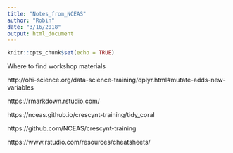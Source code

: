 ```yaml
---
title: "Notes_from_NCEAS"
author: "Robin"
date: "3/16/2018"
output: html_document
---
```


```r
knitr::opts_chunk$set(echo = TRUE)
```

Where to find workshop materials

http://ohi-science.org/data-science-training/dplyr.html#mutate-adds-new-variables

https://rmarkdown.rstudio.com/

https://nceas.github.io/crescynt-training/tidy_coral

https://github.com/NCEAS/crescynt-training

https://www.rstudio.com/resources/cheatsheets/